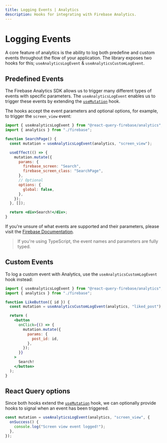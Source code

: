 ```yaml
---
title: Logging Events | Analytics
description: Hooks for integrating with Firebase Analytics.
---
```


# Logging Events

A core feature of analytics is the ability to log both predefine and custom events throughout the flow
of your application. The library exposes two hooks for this; `useAnalyticsLogEvent` & `useAnalyticsCustomLogEvent`.

## Predefined Events

The Firebase Analytics SDK allows us to trigger many different types of events with specific parameters.
The `useAnalyticsLogEvent` enables us to trigger these events by extending the
[`useMutation`](https://react-query.tanstack.com/reference/useMutation) hook.

The hooks accept the event parameters and optional options, for example, to trigger the `screen_view` event:

```jsx
import { useAnalyticsLogEvent } from "@react-query-firebase/analytics";
import { analytics } from "./firebase";

function SearchPage() {
  const mutation = useAnalyticsLogEvent(analytics, "screen_view");

  useEffect(() => {
    mutation.mutate({
      params: {
        firebase_screen: "Search",
        firebase_screen_class: "SearchPage",
      },
      // Optional
      options: {
        global: false,
      },
    });
  }, []);

  return <div>Search!</div>;
}
```

If you're unsure of what events are supported and their parameters, please visit the
[Firebase Documentation](https://firebase.google.com/docs/reference/js/analytics).

> If you're using TypeScript, the event names and parameters are fully typed.

## Custom Events

To log a custom event with Analytics, use the `useAnalyticsCustomLogEvent` hook instead:

```jsx
import { useAnalyticsLogEvent } from "@react-query-firebase/analytics";
import { analytics } from "./firebase";

function LikeButton({ id }) {
  const mutation = useAnalyticsCustomLogEvent(analytics, "liked_post");

  return (
    <button
      onClick={() => {
        mutation.mutate({
          params: {
            post_id: id,
          },
        });
      }}
    >
      Search!
    </button>
  );
}
```

## React Query options

Since both hooks extend the [`useMutation`](https://react-query.tanstack.com/reference/useMutation) hook, we
can optionally provide hooks to signal when an event has been triggered.

```js
const mutation = useAnalyticsLogEvent(analytics, "screen_view", {
  onSuccess() {
    console.log("Screen view event logged!");
  },
});
```
